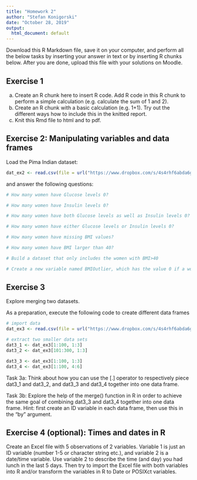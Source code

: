 ```yaml
---
title: "Homework 2"
author: "Stefan Konigorski"
date: "October 28, 2019"
output:
  html_document: default
---
```


Download this R Markdown file, save it on your computer, and perform all the below tasks by inserting your answer in text or by inserting R chunks below. After you are done, upload this file with your solutions on Moodle.

## Exercise 1

a) Create an R chunk here to insert R code. Add R code in this R chunk to perform a simple calculation (e.g. calculate the sum of 1 and 2).
b) Create an R chunk with a basic calculation (e.g. 1+1). Try out the different ways how to include this in the knitted report.
c) Knit this Rmd file to html and to pdf.

## Exercise 2: Manipulating variables and data frames

Load the Pima Indian dataset:

```r
dat_ex2 <- read.csv(file = url("https://www.dropbox.com/s/4s4rhf6abda6gw2/Pima_diabetes.csv?dl=1"))
```

and answer the following questions:

```r
# How many women have Glucose levels 0?

# How many women have Insulin levels 0?

# How many women have both Glucose levels as well as Insulin levels 0?

# How many women have either Glucose levels or Insulin levels 0?

# How many women have missing BMI values?

# How many women have BMI larger than 40?

# Build a dataset that only includes the women with BMI>40

# Create a new variable named BMIOutlier, which has the value 0 if a women has BMI smaller or equal 50, and 1 if she has BMI higher than 50 (advanced)
```

## Exercise 3

Explore merging two datasets.

As a preparation, execute the following code to create different data frames

```r
# import data
dat_ex3 <- read.csv(file = url("https://www.dropbox.com/s/4s4rhf6abda6gw2/Pima_diabetes.csv?dl=1"))

# extract two smaller data sets
dat3_1 <- dat_ex3[1:100, 1:3]
dat3_2 <- dat_ex3[101:300, 1:3]

dat3_3 <- dat_ex3[1:100, 1:3]
dat3_4 <- dat_ex3[1:100, 4:6]
```

Task 3a: Think about how you can use the [.] operator to respectively piece dat3_1 and dat3_2, and dat3_3 and dat3_4 together into one data frame.

Task 3b: Explore the help of the merge() function in R in order to achieve the same goal of combining dat3_3 and dat3_4 together into one data frame. Hint: first create an ID variable in each data frame, then use this in the "by" argument.

## Exercise 4 (optional): Times and dates in R

Create an Excel file with 5 observations of 2 variables. Variable 1 is just an ID variable (number 1-5 or character string etc.), and variable 2 is a date/time variable. Use variable 2 to describe the time (and day) you had lunch in the last 5 days. Then try to import the Excel file with both variables into R and/or transform the variables in R to Date or POSIXct variables.

